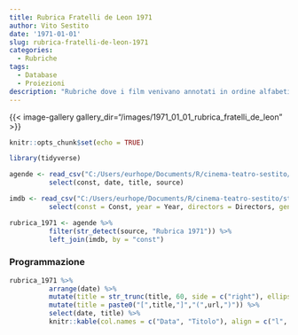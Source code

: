 ```yaml
---
title: Rubrica Fratelli de Leon 1971
author: Vito Sestito
date: '1971-01-01'
slug: rubrica-fratelli-de-leon-1971
categories:
  - Rubriche
tags:
  - Database
  - Proiezioni
description: "Rubriche dove i film venivano annotati in ordine alfabetico, con data di proiezione e distributore."
---
```


{{< image-gallery gallery_dir="/images/1971_01_01_rubrica_fratelli_de_leon" >}}
```r
knitr::opts_chunk$set(echo = TRUE)

library(tidyverse)

agende <- read_csv("C:/Users/eurhope/Documents/R/cinema-teatro-sestito/static/data/programmazione_agende.csv") %>%
          select(const, date, title, source)

imdb <- read_csv("C:/Users/eurhope/Documents/R/cinema-teatro-sestito/static/data/programmazione_imdb.csv") %>%
          select(const = Const, year = Year, directors = Directors, genres = Genres, imdb_rating = `IMDb Rating`, runtime = `Runtime (mins)`, url = URL)

rubrica_1971 <- agende %>%
          filter(str_detect(source, "Rubrica 1971")) %>%
          left_join(imdb, by = "const")
```
### Programmazione
```r
rubrica_1971 %>%
          arrange(date) %>%
          mutate(title = str_trunc(title, 60, side = c("right"), ellipsis = "")) %>%
          mutate(title = paste0("[",title,"]","(",url,")")) %>%
          select(date, title) %>%
          knitr::kable(col.names = c("Data", "Titolo"), align = c("l", "l"))
```